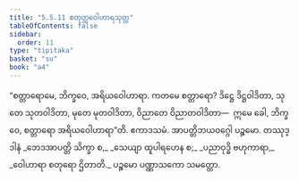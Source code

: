 ```yaml
---
title: "5.5.11 စတုတ္ထဝေါဟာရသုတ္တ"
tableOfContents: false
sidebar:
  order: 11
type: "tipitaka"
basket: "su"
book: "a4"
---
```



<DynamicBreadcrumb />

<Division number="253" book="a4" e="ch" v="15" p="568">

<Paragraph number="1516" book="a4">
“စတ္တာရောမေ, ဘိက္ခဝေ, အရိယဝေါဟာရာ. ကတမေ စတ္တာရော? ဒိဋ္ဌေ ဒိဋ္ဌဝါဒိတာ, သုတေ သုတဝါဒိတာ, မုတေ မုတဝါဒိတာ, ဝိညာတေ ဝိညာတဝါဒိတာ—  ဣမေ ခေါ, ဘိက္ခဝေ, စတ္တာရော အရိယဝေါဟာရာ”တိ.

</Paragraph>
</Division>

<Paragraph number="1517" type="center" book="a4">
ဧကာဒသမံ.



</Paragraph>

<Paragraph number="1518" type="center" book="a4">
အာပတ္တိဘယဝဂ္ဂေါ ပဉ္စမော.



</Paragraph>

<Paragraph number="1519" type="center" book="a4">
တဿုဒ္ဒါနံ


</Paragraph>

<Paragraph number="1520" type="verses" book="a4">
_ဘေဒအာပတ္တိ သိက္ခာ စ,_  
_သေယျာ ထူပါရဟေန စ;_  
_ပညာဝုဒ္ဓိ ဗဟုကာရာ,_  
_ဝေါဟာရာ စတုရော ဌိတာတိ._  


</Paragraph>

<Paragraph number="1521" type="center" book="a4">
ပဉ္စမော ပဏ္ဏာသကော သမတ္တော.
</Paragraph>